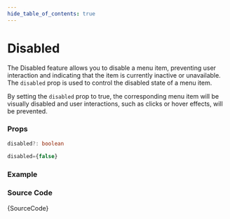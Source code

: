 ```yaml
---
hide_table_of_contents: true
---
```



# Disabled

The Disabled feature allows you to disable a menu item, preventing user interaction and indicating that the item is currently inactive or unavailable. The `disabled` prop is used to control the disabled state of a menu item.

By setting the `disabled` prop to true, the corresponding menu item will be visually disabled and user interactions, such as clicks or hover effects, will be prevented.

### Props

```ts noCopy
disabled?: boolean
```

```ts noCopy title='Default Value'
disabled={false}
```

### Example

<IframeWindow url='http://localhost:3000/menu-examples/horizontal-menu/menu-item/disabled' />

### Source Code

<TsToJsCodeSnippet>{SourceCode}</TsToJsCodeSnippet>
